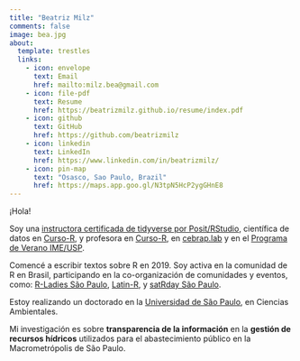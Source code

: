 ```yaml
---
title: "Beatriz Milz"
comments: false
image: bea.jpg
about:
  template: trestles
  links:
    - icon: envelope
      text: Email
      href: mailto:milz.bea@gmail.com
    - icon: file-pdf
      text: Resume
      href: https://beatrizmilz.github.io/resume/index.pdf  
    - icon: github
      text: GitHub
      href: https://github.com/beatrizmilz
    - icon: linkedin
      text: LinkedIn
      href: https://www.linkedin.com/in/beatrizmilz/  
    - icon: pin-map
      text: "Osasco, Sao Paulo, Brazil"
      href: https://maps.app.goo.gl/N3tpN5HcP2ygGHnE8       
---
```


¡Hola!

Soy una [instructora certificada de tidyverse por Posit/RStudio](https://education.rstudio.com/trainers/people/milz+beatriz/), científica de datos en [Curso-R](https://curso-r.com/), y profesora en [Curso-R](https://curso-r.com/), en [cebrap.lab](https://cebrap.org.br/cebrap-lab/) y en el [Programa de Verano IME/USP](https://www.ime.usp.br/verao/index.php/turmas/apresentacao.php).

Comencé a escribir textos sobre R en 2019. Soy activa en la comunidad de R en Brasil, participando en la co-organización de comunidades y eventos, como: [R-Ladies São Paulo](https://rladies-sp.org), [Latin-R](https://latin-r.com/), y [satRday São Paulo](https://saopaulo2019.satrdays.org/).

Estoy realizando un doctorado en la [Universidad de São Paulo](http://www.iee.usp.br/), en Ciencias Ambientales.

Mi investigación es sobre **transparencia de la información** en la **gestión de recursos hídricos** utilizados para el abastecimiento público en la Macrometrópolis de São Paulo.
